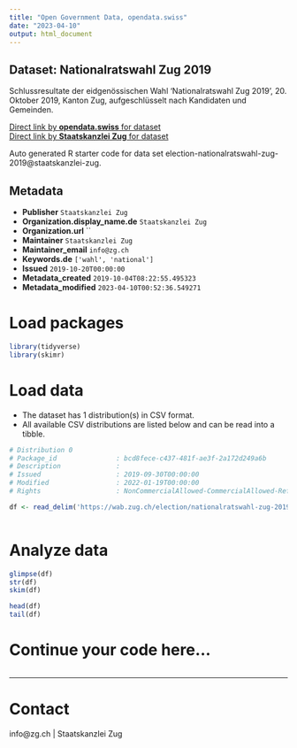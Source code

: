 ```yaml
---
title: "Open Government Data, opendata.swiss"
date: "2023-04-10"
output: html_document
---
```


## Dataset: Nationalratswahl Zug 2019

Schlussresultate der eidgenössischen Wahl 'Nationalratswahl Zug 2019', 20. Oktober 2019, Kanton Zug, aufgeschlüsselt nach Kandidaten und Gemeinden.

[Direct link by **opendata.swiss** for dataset](https://opendata.swiss/de/dataset/nationalratswahl-zug-2019)<br>
[Direct link by **Staatskanzlei Zug** for dataset](https://wab.zug.ch/election/nationalratswahl-zug-2019/data)

Auto generated R starter code for data set election-nationalratswahl-zug-2019@staatskanzlei-zug.

## Metadata

- **Publisher** `Staatskanzlei Zug`
- **Organization.display_name.de** `Staatskanzlei Zug`
- **Organization.url** ``
- **Maintainer** `Staatskanzlei Zug`
- **Maintainer_email** `info@zg.ch`
- **Keywords.de** `['wahl', 'national']`
- **Issued** `2019-10-20T00:00:00`
- **Metadata_created** `2019-10-04T08:22:55.495323`
- **Metadata_modified** `2023-04-10T00:52:36.549271`


# Load packages

```r

library(tidyverse)
library(skimr)

```

# Load data

-   The dataset has 1 distribution(s) in CSV format.
-   All available CSV distributions are listed below and can be read into a tibble.

```r

# Distribution 0
# Package_id               : bcd8fece-c437-481f-ae3f-2a172d249a6b
# Description              : 
# Issued                   : 2019-09-30T00:00:00
# Modified                 : 2022-01-19T00:00:00
# Rights                   : NonCommercialAllowed-CommercialAllowed-ReferenceRequired

df <- read_delim('https://wab.zug.ch/election/nationalratswahl-zug-2019/data-csv')



```

# Analyze data

```r

glimpse(df)
str(df)
skim(df)

head(df)
tail(df)

```

# Continue your code here...

```r

```

------------------------------------------------------------------------

# Contact

info@zg.ch | Staatskanzlei Zug
